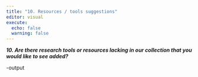 ```yaml
---
title: "10. Resources / tools suggestions"
editor: visual
execute:
  echo: false
  warning: false
---
```


***10. Are there research tools or resources lacking in our collection that you would like to see added?***

-output
